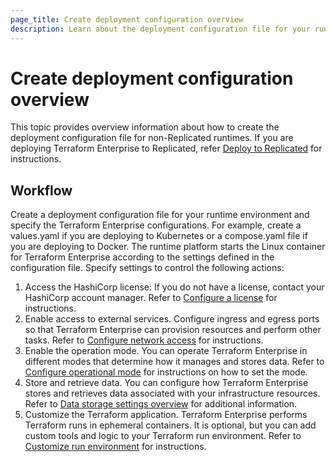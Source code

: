 ```yaml
---
page_title: Create deployment configuration overview
description: Learn about the deployment configuration file for your runtime environment 
---
```


# Create deployment configuration overview

This topic provides overview information about how to create the deployment configuration file for non-Replicated runtimes. If you are deploying Terraform Enterprise to Replicated, refer [Deploy to Replicated](/terraform/enterprise/deploy/replicated) for instructions.

## Workflow

Create a deployment configuration file for your runtime environment and specify the Terraform Enterprise configurations. For example, create a values.yaml if you are deploying to Kubernetes or a compose.yaml file if you are deploying to Docker. The runtime platform starts the Linux container for Terraform Enterprise according to the settings defined in the configuration file. Specify settings to control the following actions:

1. Access the HashiCorp license: If you do not have a license, contact your HashiCorp account manager. Refer to [Configure a license](/terraform/enterprise/deploy/configuration/configure-license) for instructions.
1. Enable access to external services. Configure ingress and egress ports so that Terraform Enterprise can provision resources and perform other tasks. Refer to [Configure network access](/terraform/enterprise/deploy/configure/network) for instructions.
1. Enable the operation mode. You can operate Terraform Enterprise in different modes that determine how it manages and stores data. Refer to [Configure operational mode](/terraform/enterprise/deploy/configuration/configure-mode) for instructions on how to set the mode.
1. Store and retrieve data. You can configure how Terraform Enterprise stores and retrieves data associated with your infrastructure resources. Refer to [Data storage settings overview](/terraform/enterprise/deploy/configuration/storage/) for additional information.
1. Customize the Terraform application. Terraform Enterprise performs Terraform runs in ephemeral containers. It is optional, but you can add custom tools and logic to your Terraform run environment. Refer to [Customize run environment](/terraform/enterprise/deploy/custom-image) for instructions.  

